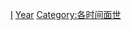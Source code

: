 {{Commons category|Inventions by year}}

[[Category:各年份事件|I]]
[[Category:面世|Year]]
[[Category:各时间面世|Category:各时间面世]]